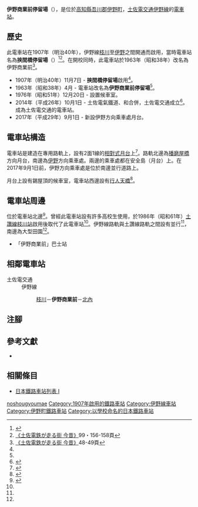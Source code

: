 {{NoteTA|G1=Transport}}
{{Infobox station
|公司色 = #3399cc
|站名 = 伊野商業前*
|圖片 = Ino-shogyo-mae_stop.jpg
|圖片說明 = 乘車處與候車室（改善工程前）
|日文原名 = 伊野商業前
|平假名 = いのしょうぎょうまえ
|羅馬拼音 = Inoshogyo mae
|副站名 = 
|所在地 = {{JPN}}[[高知縣|高知縣]][[吾川郡|吾川郡]][[伊野町|伊野町]]
|座標 = {{coord|33|33|0.76|N|133|26|39.5|E|type:railwaystation_region:JP-24|display=inline,title}}
|車站構造 = [[地面車站|地面車站]]
|月台配置 = 2面1線
|啟用年月日 = 1907年（明治40年）11月7日
|廢站年月日 = 
|乘客人數 = 
|上下車人次 = 
|統計年度 = 
|轉車 = 
|全寬備註 = * 在1963年前，此電車站曾經名為挾間橋停留場
|adjacent = {{Adjacent stations|system=土佐電交通|line=伊野線|left=枝川|right=北內|note-left=0.6km|note-mid=距離[[播磨屋橋停留場|播磨屋橋]]9.8km|note-right=0.1km}}
}}
'''伊野商業前停留場'''（{{jpn|j=伊野商業前停留場|hg=いのしょうぎょうまえていりゅうじょう|rm=Inoshogyo mae teiryūjō|f=y}}），是位於[[高知縣|高知縣]][[吾川郡|吾川郡]][[伊野町|伊野町]]，[[土佐電交通|土佐電交通]][[伊野線|伊野線]]的[[電車站|電車站]]。

== 歷史 ==
此電車站在1907年（明治40年），伊野線[[枝川停留場|枝川]]至[[伊野停留場|伊野]]之間開通而啟用，當時電車站名為'''挾間橋停留場'''（{{jpn|j=挟間橋停留場|hg=ざまばしていりゅうじょう}}）<ref name=chizu60>{{Cite book|author=[[今尾惠介|今尾惠介]]（監修） |title={{Translink|ja|日本鉄道旅行地図帳|日本鐵道旅行地圖帳}} |publisher=[[新潮社|新潮社]] |volume=11 中国四国 |year=2009 |isbn=978-4-10-790029-6 |page=60|language=ja}}</ref><ref name=konjaku2>[[#konjaku|《土佐電鉄が走る街 今昔》]]99・156-158頁</ref>。在{{Translink|ja|高知県立伊野商業高等学校|高知縣立伊野商業高等學校}}開校同時，此電車站於1963年（昭和38年）改名為伊野商業前<ref name=konjaku>[[#konjaku|《土佐電鉄が走る街 今昔》]]48-49頁</ref>。
* 1907年（明治40年）11月7日 - {{Translink|ja|土佐電気鉄道|土佐電氣鐵道}}'''挾間橋停留場'''啟用<ref name=chizu60/>。
* 1963年（昭和38年）4月 - 電車站改名為'''伊野商業前停留場'''<ref name=konjaku2/>。
* 1976年（昭和51年）12月20日 - 設置候車室。
* 2014年（平成26年）10月1日 - 土佐電氣鐵道、{{Translink|ja|高知県交通|高知縣交通}}和{{Translink|ja|土佐電ドリームサービス|土佐電Dream Service}}合併，土佐電交通成立<ref>{{Cite news |title=とさでん交通：「再出発」 「便利な市民の足に」高知で設立式 新デザインの車両披露 |newspaper=[[毎日新聞|毎日新聞]] |date=2014-10-02 |author=上野宏人 |publisher=毎日新聞社|language=ja}}</ref>。成為土佐電交通的電車站。
* 2017年（平成29年）9月1日 - 新設伊野方向乘車處月台。
== 電車站構造 ==
電車站是建造在專用路軌上，設有2面1線的[[相對式月台|相對式月台]]上<ref name=line>{{Cite book|author=川島令三 |authorlink=川島令三 |title=四国・九州ライン 全線・全駅・全配線 |year=2013 |publisher=[[講談社|講談社]] |series=【図説】 日本の鉄道 |isbn=978-4-06-295161-6 |volume=第2巻 四国西部エリア |pages=42・94頁|language=ja}}</ref>。路軌北邊為[[播磨屋橋停留場|播磨屋橋]]方向月台，南邊為[[伊野停留場|伊野]]方向乘車處。兩邊的乘車處都在安全島（月台）上。在2017年9月1日前，伊野方向乘車處是位於南邊並行道路上。

月台上設有錫屋頂的候車室，電車站西邊設有[[行人天橋|行人天橋]]<ref name=jijo>{{Cite book|author=川島令三 |title={{Translink|ja|全国鉄道事情大研究|全國鐵道事情大研究}} |year=2007 |publisher={{Translink|ja|草思社}} |isbn=978-4-7942-1615-1 |volume=四国篇 |page=289|language=ja}}</ref>。

== 電車站周邊 ==
{{Translink|ja|高知県立伊野商業高等学校|高知縣立伊野商業高等學校}}位於電車站北邊<ref name=romen>{{Cite book|title=路面電車はゆく 高知 |year=1998 |publisher={{Translink|ja|高知新聞社}} |isbn=4-87503-268-4 |page=92|language=ja}}</ref>。曾經此電車站設有許多高校生使用，於1986年（昭和61年）[[土讚線|土讚線]][[枝川站|枝川站]]啟用後取代了此電車站<ref name=konjaku/>。伊野線路軌與土讚線路軌之間設有{{Translink|ja|国道33号|國道33號 (日本)|國道33號}}並行<ref name=konjaku/>，南邊為大型田園<ref name=romen/>。
* 「伊野商業前」巴士站

== 相鄰電車站 ==
; 土佐電交通
: 伊野線
:: [[枝川停留場|枝川]]－'''伊野商業前'''－[[北內停留場|北內]]
== 注腳 ==
{{Reflist}}
== 參考文獻 ==
* {{Cite book|author=土佐電鉄の電車とまちを愛する会 |title=土佐電鉄が走る街 今昔 |year=2006 |publisher=[[JTB出版|JTB出版]] |series=JTB Can Books |isbn=4-533-06411-6|language=ja |ref=konjaku}}
== 相關條目 ==
* [[日本鐵路車站列表_I|日本鐵路車站列表 I]]
{{伊野線}}
{{DEFAULTSORT:Inoshogyo-mae}}
[[Category:日本鐵路車站_I|noshougyoumae]]
[[Category:1907年啟用的鐵路車站|Category:1907年啟用的鐵路車站]]
[[Category:伊野線車站|Category:伊野線車站]]
[[Category:伊野町鐵路車站|Category:伊野町鐵路車站]]
[[Category:以學校命名的日本鐵路車站|Category:以學校命名的日本鐵路車站]]